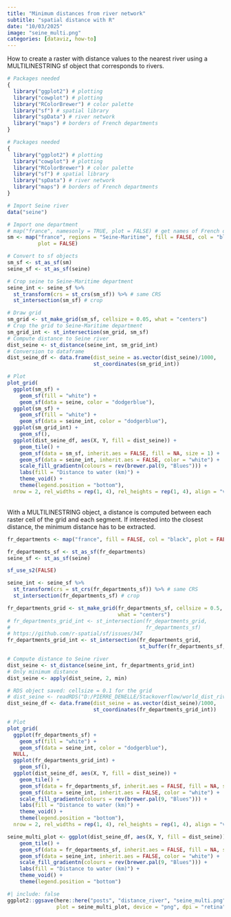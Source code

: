 ```yaml
---
title: "Minimum distances from river network"
subtitle: "spatial distance with R"
date: "10/03/2025"
image: "seine_multi.png"
categories: [dataviz, how-to]
---
```


How to create a raster with distance values to the nearest river using a MULTILINESTRING sf object that corresponds to rivers.


```r
# Packages needed
{
  library("ggplot2") # plotting
  library("cowplot") # plotting
  library("RColorBrewer") # color palette
  library("sf") # spatial library
  library("spData") # river network
  library("maps") # borders of French departments
}
```

```r
# Packages needed
{
  library("ggplot2") # plotting
  library("cowplot") # plotting
  library("RColorBrewer") # color palette
  library("sf") # spatial library
  library("spData") # river network
  library("maps") # borders of French departments
}
```



```r
# Import Seine river
data("seine")

# Import one department
# map("france", namesonly = TRUE, plot = FALSE) # get names of French departments
sm <- map("france", regions = "Seine-Maritime", fill = FALSE, col = "black",
          plot = FALSE)

# Convert to sf objects
sm_sf <- st_as_sf(sm)
seine_sf <- st_as_sf(seine)

# Crop seine to Seine-Maritime department
seine_int <- seine_sf %>%
  st_transform(crs = st_crs(sm_sf)) %>% # same CRS
  st_intersection(sm_sf) # crop

# Draw grid
sm_grid <- st_make_grid(sm_sf, cellsize = 0.05, what = "centers")
# Crop the grid to Seine-Maritime department
sm_grid_int <- st_intersection(sm_grid, sm_sf)
# Compute distance to Seine river
dist_seine <- st_distance(seine_int, sm_grid_int)
# Conversion to dataframe
dist_seine_df <- data.frame(dist_seine = as.vector(dist_seine)/1000,
                            st_coordinates(sm_grid_int))

# Plot
plot_grid(
  ggplot(sm_sf) +
    geom_sf(fill = "white") +
    geom_sf(data = seine, color = "dodgerblue"),
  ggplot(sm_sf) +
    geom_sf(fill = "white") +
    geom_sf(data = seine_int, color = "dodgerblue"),
  ggplot(sm_grid_int) +
    geom_sf(),
  ggplot(dist_seine_df, aes(X, Y, fill = dist_seine)) +
    geom_tile() +
    geom_sf(data = sm_sf, inherit.aes = FALSE, fill = NA, size = 1) +
    geom_sf(data = seine_int, inherit.aes = FALSE, color = "white") +
    scale_fill_gradientn(colours = rev(brewer.pal(9, "Blues"))) +
    labs(fill = "Distance to water (km)") +
    theme_void() +
    theme(legend.position = "bottom"),
  nrow = 2, rel_widths = rep(1, 4), rel_heights = rep(1, 4), align = "vh")
```

<br>
With a MULTILINESTRING object, a distance is computed between each raster cell of the grid and each segment. If interested into the closest distance, the minimum distance has to be extracted.
<br>

```r
fr_departments <- map("france", fill = FALSE, col = "black", plot = FALSE)

fr_departments_sf <- st_as_sf(fr_departments)
seine_sf <- st_as_sf(seine)

sf_use_s2(FALSE)

seine_int <- seine_sf %>%
  st_transform(crs = st_crs(fr_departments_sf)) %>% # same CRS
  st_intersection(fr_departments_sf) # crop

fr_departments_grid <- st_make_grid(fr_departments_sf, cellsize = 0.5,
                                    what = "centers")
# fr_departments_grid_int <- st_intersection(fr_departments_grid,
#                                            fr_departments_sf)
# https://github.com/r-spatial/sf/issues/347
fr_departments_grid_int <- st_intersection(fr_departments_grid,
                                           st_buffer(fr_departments_sf, 0))

# Compute distance to Seine river
dist_seine <- st_distance(seine_int, fr_departments_grid_int)
# Only minimum distance
dist_seine <- apply(dist_seine, 2, min)

# RDS object saved: cellsize = 0.1 for the grid
# dist_seine <- readRDS("D:/PIERRE_DENELLE/Stackoverflow/world_dist_rivers.rds")
dist_seine_df <- data.frame(dist_seine = as.vector(dist_seine)/1000,
                            st_coordinates(fr_departments_grid_int))

# Plot
plot_grid(
  ggplot(fr_departments_sf) +
    geom_sf(fill = "white") +
    geom_sf(data = seine_int, color = "dodgerblue"),
  NULL,
  ggplot(fr_departments_grid_int) +
    geom_sf(),
  ggplot(dist_seine_df, aes(X, Y, fill = dist_seine)) +
    geom_tile() +
    geom_sf(data = fr_departments_sf, inherit.aes = FALSE, fill = NA, size = 1) +
    geom_sf(data = seine_int, inherit.aes = FALSE, color = "white") +
    scale_fill_gradientn(colours = rev(brewer.pal(9, "Blues"))) +
    labs(fill = "Distance to water (km)") +
    theme_void() +
    theme(legend.position = "bottom"),
  nrow = 2, rel_widths = rep(1, 4), rel_heights = rep(1, 4), align = "vh")
```


```r
seine_multi_plot <- ggplot(dist_seine_df, aes(X, Y, fill = dist_seine)) +
    geom_tile() +
    geom_sf(data = fr_departments_sf, inherit.aes = FALSE, fill = NA, size = 1) +
    geom_sf(data = seine_int, inherit.aes = FALSE, color = "white") +
    scale_fill_gradientn(colours = rev(brewer.pal(9, "Blues"))) +
    labs(fill = "Distance to water (km)") +
    theme_void() +
    theme(legend.position = "bottom")

```


```r
#| include: false
ggplot2::ggsave(here::here("posts", "distance_river", "seine_multi.png"),
                plot = seine_multi_plot, device = "png", dpi = "retina")
```


